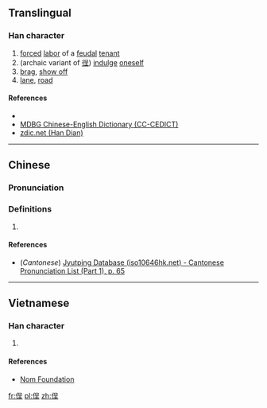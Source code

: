 ==Translingual==

===Han character===
{{Han char|rn=9|rad=人|as=07|sn=9|four=|canj=人口竹土 (ORHG), 人口一土 (ORMG)|ids=⿰[[亻]][[呈]]}}

# [[forced]] [[labor]] of a [[feudal]] [[tenant]]
# (archaic variant of [[徎]]) [[indulge]] [[oneself]]
# [[brag]], [[show off]]
# [[lane]], [[road]]

====References====
* {{Han ref|kx=0103.110|dkj=00637|dj=0218.230|hdz=10162.040|uh=4FB1|ud=20401}}
*[http://www.mdbg.net/chindict/chindict.php?page=worddict&wdrst=0&wdqtm=0&wdqcham=1&wdqt=%E5%B7%AE%E5%BD%B9 MDBG Chinese-English Dictionary (CC-CEDICT)]
*[http://www.zdic.net/z/15/js/4FB1.htm zdic.net (Han Dian)]

----

==Chinese==
{{zh-forms}}

===Pronunciation===
{{zh-pron
|m=chěng
|c=cing2
|mc=
|oc=
|ma=
|cat=n,v
}}

===Definitions===
# {{rfdef|lang=zh}}

====References====
*(''Cantonese'') [http://www.iso10646hk.net/jp/document/download.jsp Jyutping Database (iso10646hk.net) - Cantonese Pronunciation List (Part 1), p. 65]

----

==Vietnamese==

===Han character===
{{vi-hantu|[[rình]], [[xiểng]], [[xiềng]]|rs=人07}}

# {{defn|lang=vi|sort=人07}}

====References====
*[http://nomfoundation.org/common/nom_details.php?codepoint=4fb1 Nom Foundation]

[[fr:侱]]
[[pl:侱]]
[[zh:侱]]